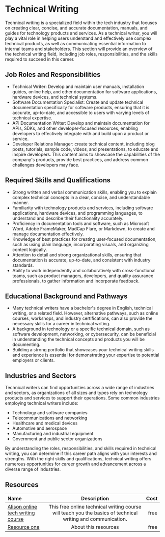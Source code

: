 # Technical Writing

Technical writing is a specialized field within the tech industry that focuses on creating clear, concise, and accurate
documentation, manuals, and guides for technology products and services. As a technical writer, you will play a vital role
in helping users understand and effectively use complex technical products, as well as communicating essential information
to internal teams and stakeholders. This section will provide an overview of the technical writing field, including job
roles, responsibilities, and the skills required to succeed in this career.

## Job Roles and Responsibilities

- Technical Writer: Develop and maintain user manuals, installation guides, online help, and other documentation for
  software applications, hardware devices, and technical systems.
- Software Documentation Specialist: Create and update technical documentation specifically for software products,
  ensuring that it is accurate, up-to-date, and accessible to users with varying levels of technical expertise.
- API Documentation Writer: Develop and maintain documentation for APIs, SDKs, and other developer-focused resources,
  enabling developers to effectively integrate with and build upon a product or service.
- Developer Relations Manager: create technical content, including blog posts, tutorials, sample code, videos, and presentations, to educate and inspire developers. This content aims to showcase the capabilities of the company's products, provide best practices, and address common challenges developers may face.

## Required Skills and Qualifications

- Strong written and verbal communication skills, enabling you to explain complex technical concepts in a clear, concise,
  and understandable manner.
- Familiarity with technology products and services, including software applications, hardware devices, and programming
  languages, to understand and describe their functionality accurately.
- Proficiency in documentation tools and software, such as Microsoft Word, Adobe FrameMaker, MadCap Flare, or Markdown, to
  create and manage documentation effectively.
- Knowledge of best practices for creating user-focused documentation, such as using plain language, incorporating visuals,
  and organizing content logically.
- Attention to detail and strong organizational skills, ensuring that documentation is accurate, up-to-date, and consistent
  with industry standards.
- Ability to work independently and collaboratively with cross-functional teams, such as product managers, developers, and
  quality assurance professionals, to gather information and incorporate feedback.

## Educational Background and Pathways

- Many technical writers have a bachelor's degree in English, technical writing, or a related field. However, alternative
  pathways, such as online courses, workshops, and industry certifications, can also provide the necessary skills for a career
  in technical writing.
- A background in technology or a specific technical domain, such as software development, networking, or cybersecurity,
  can be beneficial in understanding the technical concepts and products you will be documenting.
- Building a strong portfolio that showcases your technical writing skills and experience is essential for demonstrating
  your expertise to potential employers or clients.

## Industries and Sectors

Technical writers can find opportunities across a wide range of industries and sectors, as organizations of all sizes and
types rely on technology products and services to support their operations. Some common industries employing technical
writers include:

- Technology and software companies
- Telecommunications and networking
- Healthcare and medical devices
- Automotive and aerospace
- Manufacturing and industrial equipment
- Government and public sector organizations

By understanding the roles, responsibilities, and skills required in technical writing, you can determine if this career
path aligns with your interests and strengths. With the right skills and qualifications, technical writing offers numerous
opportunities for career growth and advancement across a diverse range of industries.

## Resources

| Name   | Description | Cost |
| :----- | :----: | ----: |
| [Alison online tech writing course](https://alison.com/course/technical-writing-essentials)    |  This free online technical writing course will teach you the basics of technical writing and communication.   |   free |
| [Resource one](https://example.com/)    |  About this resources   |   free |